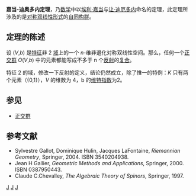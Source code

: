 '''嘉当-迪奥多内定理'''，乃[[数学|数学]]中以[[埃利·嘉当|埃利·嘉当]]与[[让·迪厄多内|让·迪厄多内]]命名的定理，此定理所涉及的是[[对称双线性形式|对称双线性形式]]的[[自同构群|自同构群]]。

==定理的陈述==
设 (''V'',''b'') 是[[域的特征|特征]]非 2 [[体_(数学)|域]]上的一个 ''n''-维非退化对称双线性空间。那么，任何一个[[广义正交群|正交群]] ''O''(''V'',''b'') 中的元素都能写成不多于 n 个[[反射_(数学)|反射]]的[[复合函数|复合]]。

特征 2 的域，修改一下反射的定义，结论仍然成立，除了惟一的特例：''K'' 只有两个元素（{0,1}），''V'' 的维数为 4，b 的[[维特指数|维特指数]]为2。

==参见==
* [[正交群|正交群]]

==参考文献==
* Sylvestre Gallot, Dominique Hulin, Jacques LaFontaine, ''Riemannian Geometry'', Springer, 2004. ISBN 3540204938.
* Jean H Gallier, ''Geometric Methods and Applications'', Springer, 2000. ISBN 0387950443.
* Claude C.Chevalley, ''The Algebraic Theory of Spinors'', Springer, 1997.

{{代數小作品}}

[[Category:群论|J]]
[[Category:双线性形式|J]]
[[Category:数学定理|J]]